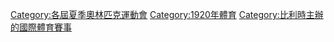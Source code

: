 {{catmore}}
{{Commonscat|1920 Summer Olympics}}

[[Category:各屆夏季奧林匹克運動會|Category:各屆夏季奧林匹克運動會]]
[[Category:1920年體育|Category:1920年體育]]
[[Category:比利時主辦的國際體育賽事|Category:比利時主辦的國際體育賽事]]
